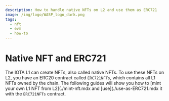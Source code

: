 ```yaml
---
description: How to handle native NFTs on L2 and use them as ERC721
image: /img/logo/WASP_logo_dark.png
tags:
  - nft
  - evm
  - how-to
---
```



# Native NFT and ERC721

The IOTA L1 can create NFTs, also called native NFTs. To use these NFTs on L2, you have
an ERC20 contract called `ERC721NFTs`, which contains all L1 NFTs owned by the chain. The following guides will show you how to [mint your own L1 NFT from L2](./mint-nft.mdx and [use](./use-as-ERC721.mdx it with the `ERC721NFTs` contract.

<DocCardList />